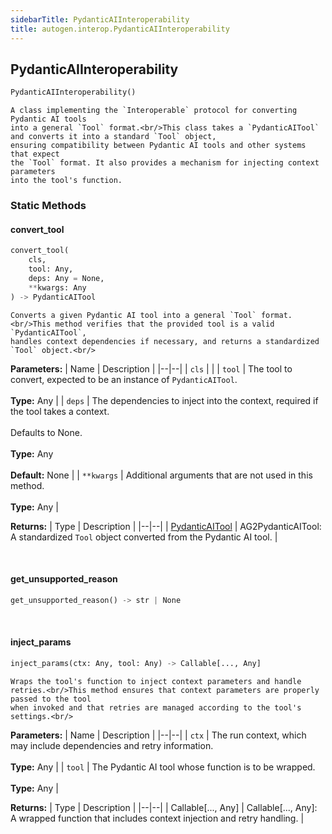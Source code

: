 ```yaml
---
sidebarTitle: PydanticAIInteroperability
title: autogen.interop.PydanticAIInteroperability
---
```

<h2 id="autogen.interop.PydanticAIInteroperability" class="doc doc-heading">
    <code class="doc-symbol doc-symbol-heading doc-symbol-class"></code>
    <span class="doc doc-object-name doc-class-name">PydanticAIInteroperability</span>
</h2>

```python
PydanticAIInteroperability()
```

    A class implementing the `Interoperable` protocol for converting Pydantic AI tools
    into a general `Tool` format.<br/>This class takes a `PydanticAITool` and converts it into a standard `Tool` object,
    ensuring compatibility between Pydantic AI tools and other systems that expect
    the `Tool` format. It also provides a mechanism for injecting context parameters
    into the tool's function.

### Static Methods

<code class="doc-symbol doc-symbol-heading doc-symbol-method"></code>
#### convert_tool

```python
convert_tool(
    cls,
    tool: Any,
    deps: Any = None,
    **kwargs: Any
) -> PydanticAITool
```

    Converts a given Pydantic AI tool into a general `Tool` format.<br/>This method verifies that the provided tool is a valid `PydanticAITool`,
    handles context dependencies if necessary, and returns a standardized `Tool` object.<br/>

<b>Parameters:</b>
| Name | Description |
|--|--|
| `cls` |  |
| `tool` | The tool to convert, expected to be an instance of `PydanticAITool`.<br/><br/>**Type:** Any |
| `deps` | The dependencies to inject into the context, required if the tool takes a context.<br/><br/>Defaults to None.<br/><br/>**Type:** Any<br/><br/>**Default:** None |
| `**kwargs` | Additional arguments that are not used in this method.<br/><br/>**Type:** Any |

<b>Returns:</b>
| Type | Description |
|--|--|
| [PydanticAITool](/docs/api-reference/autogen/interop/pydantic_ai/pydantic_ai_tool/PydanticAITool) | AG2PydanticAITool: A standardized `Tool` object converted from the Pydantic AI tool. |

<br />

<code class="doc-symbol doc-symbol-heading doc-symbol-method"></code>
#### get_unsupported_reason

```python
get_unsupported_reason() -> str | None
```

    

<br />

<code class="doc-symbol doc-symbol-heading doc-symbol-method"></code>
#### inject_params

```python
inject_params(ctx: Any, tool: Any) -> Callable[..., Any]
```

    Wraps the tool's function to inject context parameters and handle retries.<br/>This method ensures that context parameters are properly passed to the tool
    when invoked and that retries are managed according to the tool's settings.<br/>

<b>Parameters:</b>
| Name | Description |
|--|--|
| `ctx` | The run context, which may include dependencies and retry information.<br/><br/>**Type:** Any |
| `tool` | The Pydantic AI tool whose function is to be wrapped.<br/><br/>**Type:** Any |

<b>Returns:</b>
| Type | Description |
|--|--|
| Callable[..., Any] | Callable[..., Any]: A wrapped function that includes context injection and retry handling. |

<br />